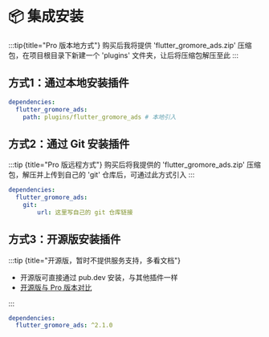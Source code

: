 # 📦 集成安装

:::tip{title="Pro 版本地方式"}
购买后我将提供 'flutter_gromore_ads.zip' 压缩包，在项目根目录下新建一个 'plugins' 文件夹，让后将压缩包解压至此
:::

## 方式1：通过本地安装插件

```yaml title="pubspec.yaml"
dependencies:
  flutter_gromore_ads: 
    path: plugins/flutter_gromore_ads # 本地引入
```

## 方式2：通过 Git 安装插件

:::tip {title="Pro 版远程方式"}
购买后将我提供的 'flutter_gromore_ads.zip' 压缩包，解压并上传到自己的 'git' 仓库后，可通过此方式引入
:::

```yaml title="pubspec.yaml" {4}
dependencies:
  flutter_gromore_ads:
    git:
        url: 这里写自己的 git 仓库链接
```

## 方式3：开源版安装插件

:::tip {title="开源版，暂时不提供服务支持，多看文档"}

- 开源版可直接通过 pub.dev 安装，与其他插件一样
- [开源版与 Pro 版本对比](../vs)

:::

```yaml title="pubspec.yaml" {4}
dependencies:
  flutter_gromore_ads: ^2.1.0
```